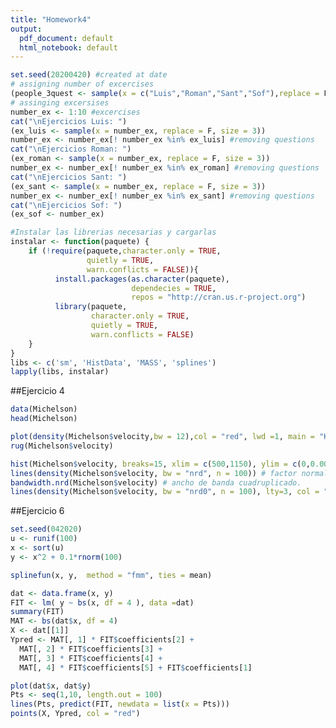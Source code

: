 ```yaml
---
title: "Homework4"
output:
  pdf_document: default
  html_notebook: default
---
```


```r
set.seed(20200420) #created at date
# assigning number of excercises 
(people_3quest <- sample(x = c("Luis","Roman","Sant","Sof"),replace = F, size = 2)) #people with 3 questions, by alphabetic order
# assinging excersises
number_ex <- 1:10 #excercises
cat("\nEjercicios Luis: ")
(ex_luis <- sample(x = number_ex, replace = F, size = 3))
number_ex <- number_ex[! number_ex %in% ex_luis] #removing questions 
cat("\nEjercicios Roman: ")
(ex_roman <- sample(x = number_ex, replace = F, size = 3))
number_ex <- number_ex[! number_ex %in% ex_roman] #removing questions 
cat("\nEjercicios Sant: ")
(ex_sant <- sample(x = number_ex, replace = F, size = 3))
number_ex <- number_ex[! number_ex %in% ex_sant] #removing questions 
cat("\nEjercicios Sof: ")
(ex_sof <- number_ex)
```

```r
#Instalar las librerias necesarias y cargarlas
instalar <- function(paquete) {
    if (!require(paquete,character.only = TRUE,
                 quietly = TRUE, 
                 warn.conflicts = FALSE)){
          install.packages(as.character(paquete),
                           dependecies = TRUE,
                           repos = "http://cran.us.r-project.org")
          library(paquete,
                  character.only = TRUE, 
                  quietly = TRUE,
                  warn.conflicts = FALSE)
    }
}
libs <- c('sm', 'HistData', 'MASS', 'splines') 
lapply(libs, instalar)
```

##Ejercicio 4

```r
data(Michelson)
head(Michelson)
```

```r
plot(density(Michelson$velocity,bw = 12),col = "red", lwd =1, main = "KDE de velocidad",ylab="prob",xlab="velocidad")
rug(Michelson$velocity) 
```

```r
hist(Michelson$velocity, breaks=15, xlim = c(500,1150), ylim = c(0,0.006), col ="pink", prob = T)
lines(density(Michelson$velocity, bw = "nrd", n = 100)) # factor normal (1.06)
bandwidth.nrd(Michelson$velocity) # ancho de banda cuadruplicado.
lines(density(Michelson$velocity, bw = "nrd0", n = 100), lty=3, col = "red", lwd = 3) #factor con (0.9)

```

##Ejercicio 6
```r
set.seed(042020)
u <- runif(100)
x <- sort(u)
y <- x^2 + 0.1*rnorm(100)
```

```r
splinefun(x, y,  method = "fmm", ties = mean)
```

```r
dat <- data.frame(x, y)
FIT <- lm( y ~ bs(x, df = 4 ), data =dat) 
summary(FIT)
MAT <- bs(dat$x, df = 4) 
X <- dat[[1]]
Ypred <- MAT[, 1] * FIT$coefficients[2] +  
  MAT[, 2] * FIT$coefficients[3] +
  MAT[, 3] * FIT$coefficients[4] +
  MAT[, 4] * FIT$coefficients[5] + FIT$coefficients[1]

plot(dat$x, dat$y)
Pts <- seq(1,10, length.out = 100)
lines(Pts, predict(FIT, newdata = list(x = Pts)))
points(X, Ypred, col = "red")
```



